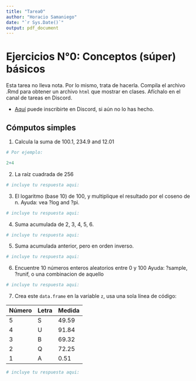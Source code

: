 ```yaml
---
title: "Tarea0"
author: "Horacio Samaniego"
date: "`r Sys.Date()`"
output: pdf_document
---
```


# Ejercicios N°0: Conceptos (súper) básicos


Esta tarea no lleva nota. Por lo mismo, trata de hacerla. Compila el archivo .Rmd para obtener un archivo `html` que mostrar en clases. Afíchalo en el canal de tareas en Discord.

- [Aquí](https://discord.gg/adqSpqVH7Z) puede inscribirte en Discord, si aún no lo has hecho.

## Cómputos simples
1. Calcula la suma de 100.1, 234.9 and 12.01

```r
# Por ejemplo:

2+4


```

2. La raíz cuadrada de 256
```r
# incluye tu respuesta aqui:

```
3. El logaritmo (base 10) de 100, y multiplique el resultado por el coseno de n. Ayuda: vea ?log and ?pi.
```r
# incluye tu respuesta aqui:

```
4. Suma acumulada de 2, 3, 4, 5, 6.
```r
# incluye tu respuesta aqui:

```
5. Suma acumulada anterior, pero en orden inverso.
```r
# incluye tu respuesta aqui:

```
6. Encuentre 10 números enteros aleatorios entre 0 y 100 Ayuda: ?sample, ?runif, o una combinacion de aquello
```r
# incluye tu respuesta aqui:

```

7. Crea este `data.frame` en la variable `z`, usa una sola línea de código:


| Número | Letra | Medida |
|--------|-------|--------|
| 5      | S     | 49.59  |
| 4      | U     | 91.84  |
| 3      | B     | 69.32  |
| 2      | Q     | 72.25  |
| 1      | A     |  0.51  |


```r
# incluye tu respuesta aqui:

```

